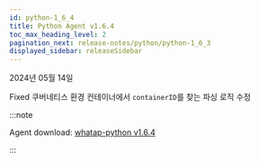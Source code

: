 ```yaml
---
id: python-1_6_4
title: Python Agent v1.6.4
toc_max_heading_level: 2
pagination_next: release-notes/python/python-1_6_3
displayed_sidebar: releaseSidebar
---
```


2024년 05월 14일

<Status>Fixed</Status> 쿠버네티스 환경 컨테이너에서 <code>containerID</code>를 찾는 파싱 로직 수정

:::note

Agent download: [whatap-python v1.6.4](https://pypi.org/project/whatap-python/1.6.4/)

:::